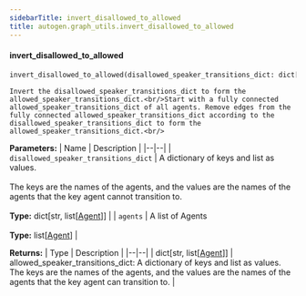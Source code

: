 ```yaml
---
sidebarTitle: invert_disallowed_to_allowed
title: autogen.graph_utils.invert_disallowed_to_allowed
---
```


<code class="doc-symbol doc-symbol-heading doc-symbol-function"></code>
#### invert_disallowed_to_allowed

```python
invert_disallowed_to_allowed(disallowed_speaker_transitions_dict: dict[str, list[Agent]], agents: list[Agent]) -> dict[str, list[Agent]]
```

    Invert the disallowed_speaker_transitions_dict to form the allowed_speaker_transitions_dict.<br/>Start with a fully connected allowed_speaker_transitions_dict of all agents. Remove edges from the fully connected allowed_speaker_transitions_dict according to the disallowed_speaker_transitions_dict to form the allowed_speaker_transitions_dict.<br/>

<b>Parameters:</b>
| Name | Description |
|--|--|
| `disallowed_speaker_transitions_dict` | A dictionary of keys and list as values.<br/><br/>The keys are the names of the agents, and the values are the names of the agents that the key agent cannot transition to.<br/><br/>**Type:** dict[str, list[[Agent](/docs/api-reference/autogen/Agent)]] |
| `agents` | A list of Agents<br/><br/>**Type:** list[[Agent](/docs/api-reference/autogen/Agent)] |

<b>Returns:</b>
| Type | Description |
|--|--|
| dict[str, list[[Agent](/docs/api-reference/autogen/Agent)]] | allowed_speaker_transitions_dict: A dictionary of keys and list as values. The keys are the names of the agents, and the values are the names of the agents that the key agent can transition to. |

<br />